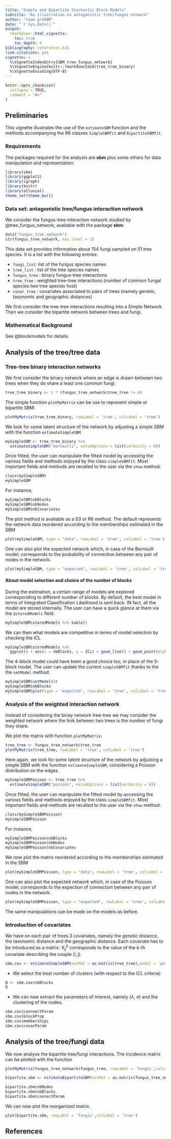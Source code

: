 ```yaml
---
title: "Simple and Bipartite Stochastic Block Models"
subtitle: "An illustration on antogonistic tree/fungus network"
author: "team großBM"
date: "`r Sys.Date()`"
output:
  rmarkdown::html_vignette:
    toc: true
    toc_depth: 4
bibliography: references.bib
link-citations: yes
vignette: >
  %\VignetteIndexEntry{SBM_tree_fungus_network}
  %\VignetteEngine{knitr::rmarkdown}dim(tree_tree_binary)
  %\VignetteEncoding{UTF-8}
---
```


```r
knitr::opts_chunk$set(
  collapse = TRUE,
  comment = "#>"
)
```

## Preliminaries

This vignette illustrates the use of the `estimateSBM` function and the methods accompanying the R6 classes `SimpleSBMfit` and `BipartiteSBMfit`. 

### Requirements

The packages required for the analysis are **sbm** plus some others for data manipulation and representation:

```r
library(sbm)
library(ggplot2)
library(igraph)
library(knitr)
library(alluvial)
theme_set(theme_bw())
```

### Data set: antagonistic tree/fungus interaction network

We consider the fungus-tree interaction network studied by @tree_fungus_network, available with the package **sbm**:

```r
data("fungus_tree_network")
str(fungus_tree_network, max.level = 1)
```

This data set provides information about $154$ fungi sampled on $51$ tree species. It is a list with the following entries:

  - `fungi_list`: list of the fungus species names
  - `tree_list` : list of the tree species names
  - `fungus_tree` : binary fungus-tree interactions
  - `tree_tree` : weighted tree-tree interactions (number of common fungal species two tree species host) 
  - `covar_tree` : covariates associated to pairs of trees (namely genetic, taxonomic and geographic distances)


We first consider the tree-tree interactions resulting into a Simple Network. Then we consider the bipartite network between trees and  fungi. 

### Mathematical Background

See @blockmodels for details.

## Analysis of the tree/tree data

### Tree-tree binary interaction networks

We first consider the binary network where an edge is drawn between two trees when they do share a least one common fungi:

```r
tree_tree_binary <- 1 * (fungus_tree_network$tree_tree != 0)
```

The simple function `plotMyMatrix` can be use to represent simple or bipartite SBM:

```r
plotMyMatrix(tree_tree_binary, rowLabel = 'tree', colLabel = 'tree')
```
We look for some latent structure of the network by adjusting a simple SBM with the function `estimateSimpleSBM`.

```r
mySimpleSBM <- tree_tree_binary %>% 
  estimateSimpleSBM("bernoulli", estimOptions = list(verbosity = 0))
```

Once fitted, the user can manipulate the fitted model by accessing the various fields and methods enjoyed by the class `simpleSBMfit`. Most important fields and methods are recalled to the user via the `show` method:


```r
class(mySimpleSBM)
mySimpleSBM
```

For instance, 

```r
mySimpleSBM$nbBlocks
mySimpleSBM$nbNodes
mySimpleSBM$nbCovariates
```

The plot method is available as a S3 or R6 method. The default represents the network data reordered according to the memberships estimated in the SBM
```r
plot(mySimpleSBM, type = "data", rowLabel = 'tree', colLabel = 'tree')
```

One can also plot the expected network which, in case of the Bernoulli model, corresponds to the probability of connection between any pair of nodes in the network.
```r
plot(mySimpleSBM, type = "expected", rowLabel = 'tree', colLabel = 'tree')
```

#### About model selection and choice of the number of blocks

During the estimation, a certain range of models are explored corresponding to different number of blocks. By default, the best model in terms of Integrated Classification Likelihood is sent back. IN fact, all the model are stored internally. The user can have a quick glance at them via the `$storedModels` field:

```r
mySimpleSBM$storedModels %>% kable()
```

We can then what models are competitive in terms of model selection by checking the ICL

```r
mySimpleSBM$storedModels %>% 
  ggplot() + aes(x = nbBlocks, y = ICL) + geom_line() + geom_point(alpha = 0.5)
```

The 4-block model could have been a good choice too, in place of the 5-block model. The user can update the current `simpleSBMfit` thanks to the the `setModel` method:

```r
mySimpleSBM$setModel(4)
mySimpleSBM$nbBlocks
mySimpleSBM$plot(type = 'expected', rowLabel = 'tree', colLabel = 'tree')
```

### Analysis of the weighted interaction network

Instead of considering the binay network tree-tree we may consider the weighted network where the linik between two trees is the number of fungi they share. 

We plot the matrix with function `plotMyMatrix`: 

```r
tree_tree <- fungus_tree_network$tree_tree
plotMyMatrix(tree_tree, rowLabel = 'tree', colLabel = 'tree')
```

Here again, we look for some latent structure of the network by adjusting a simple SBM with the function `estimateSimpleSBM`, considering a Poisson distribution on the edges. 

```r
mySimpleSBMPoisson <- tree_tree %>% 
  estimateSimpleSBM("poisson", estimOptions = list(verbosity = 0))
```

Once fitted, the user can manipulate the fitted model by accessing the various fields and methods enjoyed by the class `simpleSBMfit`. Most important fields and methods are recalled to the user via the `show` method:


```r
class(mySimpleSBMPoisson)
mySimpleSBMPoisson
```

For instance, 

```r
mySimpleSBMPoisson$nbBlocks
mySimpleSBMPoisson$nbNodes
mySimpleSBMPoisson$nbCovariates
```

We now plot the matrix reordered according to the memberships estimated in the SBM
```r
plot(mySimpleSBMPoisson, type = "data", rowLabel = 'tree', colLabel = 'tree')
```

One can also plot the expected network which, in case of the Poisson model, corresponds to the expection  of connection between any pair of nodes in the network.
```r
plot(mySimpleSBMPoisson, type = "expected", rowLabel = 'tree', colLabel = 'tree')
```

The same manipulations can be made on the models as before. 

### Introduction of covariates

We have on each pair of trees 3 covariates, namely the genetic distance, the taxonomic distance and the geographic distance. 
Each covariate has to be introduced as a  matrix: $X^k_{ij}$ corresponds to the value of the $k$-th covariate describing the couple $(i,j)$. 

```r
sbm.cov <- estimateSimpleSBM(netMat = as.matrix(tree_tree),model = 'poisson',directed =FALSE, covariates  = fungus_tree_network$covar_tree,estimOptions = list(verbosity = 0))
```

- We select the best number of clusters (with respect to the ICL criteria)

```r
Q <- sbm.cov$nbBlocks
Q
``` 

- We can now extract the parameters of interest, namely ($\lambda$, $\pi$) and the clustering of the nodes. 
```r
sbm.cov$connnectParam
sbm.cov$blockProp
sbm.cov$memberships
sbm.cov$covarParam
```


 
  
## Analysis of the tree/fungi data

We now analyse the bipartite tree/fungi interactions. The incidence matrix can be plotted with the function \cote{plotMyMatrix}

```r
plotMyMatrix(fungus_tree_network$fungus_tree, rowLabel = 'fungis',colLabel = 'tree')
```


```r
bipartite.sbm <- estimateBipartiteSBM(netMat = as.matrix(fungus_tree_network$fungus_tree),model = 'bernoulli',estimOptions = list(verbosity = 0))
```

```r
bipartite.sbm$nbNodes
bipartite.sbm$nbBlocks
bipartite.sbm$connectParam
```

We can now plot the reorganized matrix. 

```r
plot(bipartite.sbm, rowLabel = 'fungis',colLabel = 'tree')
```


## References

